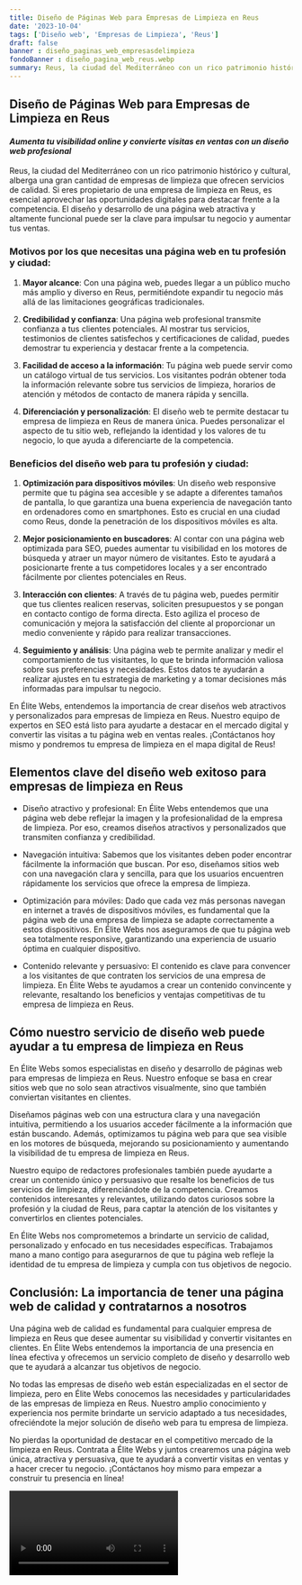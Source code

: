 ```yaml
---
title: Diseño de Páginas Web para Empresas de Limpieza en Reus
date: '2023-10-04'
tags: ['Diseño web', 'Empresas de Limpieza', 'Reus']
draft: false
banner : diseño_paginas_web_empresasdelimpieza
fondoBanner : diseño_pagina_web_reus.webp
summary: Reus, la ciudad del Mediterráneo con un rico patrimonio histórico y cultural, alberga una gran cantidad de empresas de limpieza que ofrecen servicios de calidad. Si eres propietario de una empresa de limpieza en Reus, es esencial aprovechar las oportunidades digitales para destacar frente a la competencia. El diseño y desarrollo de una página web atractiva y altamente funcional puede ser la clave para impulsar tu negocio y aumentar tus ventas.
---
```


## **Diseño de Páginas Web para Empresas de Limpieza en Reus**
#### *Aumenta tu visibilidad online y convierte visitas en ventas con un diseño web profesional*

Reus, la ciudad del Mediterráneo con un rico patrimonio histórico y cultural, alberga una gran cantidad de empresas de limpieza que ofrecen servicios de calidad. Si eres propietario de una empresa de limpieza en Reus, es esencial aprovechar las oportunidades digitales para destacar frente a la competencia. El diseño y desarrollo de una página web atractiva y altamente funcional puede ser la clave para impulsar tu negocio y aumentar tus ventas.

### **Motivos por los que necesitas una página web en tu profesión y ciudad:**

1. **Mayor alcance**: Con una página web, puedes llegar a un público mucho más amplio y diverso en Reus, permitiéndote expandir tu negocio más allá de las limitaciones geográficas tradicionales.

2. **Credibilidad y confianza**: Una página web profesional transmite confianza a tus clientes potenciales. Al mostrar tus servicios, testimonios de clientes satisfechos y certificaciones de calidad, puedes demostrar tu experiencia y destacar frente a la competencia.

3. **Facilidad de acceso a la información**: Tu página web puede servir como un catálogo virtual de tus servicios. Los visitantes podrán obtener toda la información relevante sobre tus servicios de limpieza, horarios de atención y métodos de contacto de manera rápida y sencilla.

4. **Diferenciación y personalización**: El diseño web te permite destacar tu empresa de limpieza en Reus de manera única. Puedes personalizar el aspecto de tu sitio web, reflejando la identidad y los valores de tu negocio, lo que ayuda a diferenciarte de la competencia.

### **Beneficios del diseño web para tu profesión y ciudad:**

1. **Optimización para dispositivos móviles**: Un diseño web responsive permite que tu página sea accesible y se adapte a diferentes tamaños de pantalla, lo que garantiza una buena experiencia de navegación tanto en ordenadores como en smartphones. Esto es crucial en una ciudad como Reus, donde la penetración de los dispositivos móviles es alta.

2. **Mejor posicionamiento en buscadores**: Al contar con una página web optimizada para SEO, puedes aumentar tu visibilidad en los motores de búsqueda y atraer un mayor número de visitantes. Esto te ayudará a posicionarte frente a tus competidores locales y a ser encontrado fácilmente por clientes potenciales en Reus.

3. **Interacción con clientes**: A través de tu página web, puedes permitir que tus clientes realicen reservas, soliciten presupuestos y se pongan en contacto contigo de forma directa. Esto agiliza el proceso de comunicación y mejora la satisfacción del cliente al proporcionar un medio conveniente y rápido para realizar transacciones.

4. **Seguimiento y análisis**: Una página web te permite analizar y medir el comportamiento de tus visitantes, lo que te brinda información valiosa sobre sus preferencias y necesidades. Estos datos te ayudarán a realizar ajustes en tu estrategia de marketing y a tomar decisiones más informadas para impulsar tu negocio.

En Élite Webs, entendemos la importancia de crear diseños web atractivos y personalizados para empresas de limpieza en Reus. Nuestro equipo de expertos en SEO está listo para ayudarte a destacar en el mercado digital y convertir las visitas a tu página web en ventas reales. ¡Contáctanos hoy mismo y pondremos tu empresa de limpieza en el mapa digital de Reus!

<GifSeo />

<Cta />

## Elementos clave del diseño web exitoso para empresas de limpieza en Reus

- Diseño atractivo y profesional: En Élite Webs entendemos que una página web debe reflejar la imagen y la profesionalidad de la empresa de limpieza. Por eso, creamos diseños atractivos y personalizados que transmiten confianza y credibilidad.

- Navegación intuitiva: Sabemos que los visitantes deben poder encontrar fácilmente la información que buscan. Por eso, diseñamos sitios web con una navegación clara y sencilla, para que los usuarios encuentren rápidamente los servicios que ofrece la empresa de limpieza.

- Optimización para móviles: Dado que cada vez más personas navegan en internet a través de dispositivos móviles, es fundamental que la página web de una empresa de limpieza se adapte correctamente a estos dispositivos. En Élite Webs nos aseguramos de que tu página web sea totalmente responsive, garantizando una experiencia de usuario óptima en cualquier dispositivo.

- Contenido relevante y persuasivo: El contenido es clave para convencer a los visitantes de que contraten los servicios de una empresa de limpieza. En Élite Webs te ayudamos a crear un contenido convincente y relevante, resaltando los beneficios y ventajas competitivas de tu empresa de limpieza en Reus.

## Cómo nuestro servicio de diseño web puede ayudar a tu empresa de limpieza en Reus

En Élite Webs somos especialistas en diseño y desarrollo de páginas web para empresas de limpieza en Reus. Nuestro enfoque se basa en crear sitios web que no solo sean atractivos visualmente, sino que también conviertan visitantes en clientes.

Diseñamos páginas web con una estructura clara y una navegación intuitiva, permitiendo a los usuarios acceder fácilmente a la información que están buscando. Además, optimizamos tu página web para que sea visible en los motores de búsqueda, mejorando su posicionamiento y aumentando la visibilidad de tu empresa de limpieza en Reus.

Nuestro equipo de redactores profesionales también puede ayudarte a crear un contenido único y persuasivo que resalte los beneficios de tus servicios de limpieza, diferenciándote de la competencia. Creamos contenidos interesantes y relevantes, utilizando datos curiosos sobre la profesión y la ciudad de Reus, para captar la atención de los visitantes y convertirlos en clientes potenciales.

En Élite Webs nos comprometemos a brindarte un servicio de calidad, personalizado y enfocado en tus necesidades específicas. Trabajamos mano a mano contigo para asegurarnos de que tu página web refleje la identidad de tu empresa de limpieza y cumpla con tus objetivos de negocio.

## Conclusión: La importancia de tener una página web de calidad y contratarnos a nosotros

Una página web de calidad es fundamental para cualquier empresa de limpieza en Reus que desee aumentar su visibilidad y convertir visitantes en clientes. En Élite Webs entendemos la importancia de una presencia en línea efectiva y ofrecemos un servicio completo de diseño y desarrollo web que te ayudará a alcanzar tus objetivos de negocio.

No todas las empresas de diseño web están especializadas en el sector de limpieza, pero en Élite Webs conocemos las necesidades y particularidades de las empresas de limpieza en Reus. Nuestro amplio conocimiento y experiencia nos permite brindarte un servicio adaptado a tus necesidades, ofreciéndote la mejor solución de diseño web para tu empresa de limpieza.

No pierdas la oportunidad de destacar en el competitivo mercado de la limpieza en Reus. Contrata a Élite Webs y juntos crearemos una página web única, atractiva y persuasiva, que te ayudará a convertir visitas en ventas y a hacer crecer tu negocio. ¡Contáctanos hoy mismo para empezar a construir tu presencia en línea!

<Video />

<CtaBot job='Empresas de Limpieza' city='Reus'/>

<Gmaps query='Reus+españa+maps' />